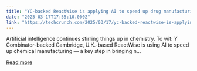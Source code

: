 ```yaml
---
title: "YC-backed ReactWise is applying AI to speed up drug manufacturing"
date: "2025-03-17T17:55:10.000Z"
link: "https://techcrunch.com/2025/03/17/yc-backed-reactwise-is-applying-ai-to-speed-up-drug-manufacturing/"
---
```


Artificial intelligence continues stirring things up in chemistry. To wit: Y Combinator-backed Cambridge, U.K.-based ReactWise is using AI to speed up chemical manufacturing — a key step in bringing n...

[Read more](https://techcrunch.com/2025/03/17/yc-backed-reactwise-is-applying-ai-to-speed-up-drug-manufacturing/)
